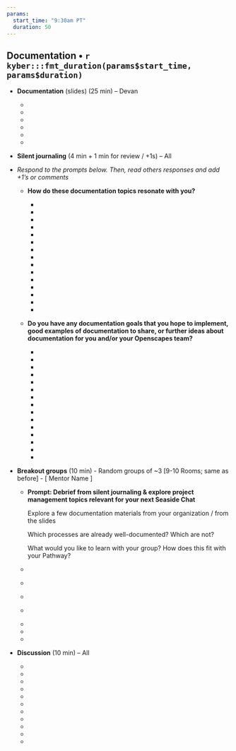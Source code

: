 ```yaml
---
params:
  start_time: "9:30am PT"
  duration: 50
---
```


## Documentation • `r kyber:::fmt_duration(params$start_time, params$duration)`

-   **Documentation** (slides) (25 min) – Devan

    -   ‎
    -   
    -   
    -   
    -   
    -   

-   **Silent journaling** (4 min + 1 min for review / +1s) – All

-   *Respond to the prompts below. Then, read others responses and add +1’s or comments*

    -   **How do these documentation topics resonate with you?**

        -   ‎
        -   
        -   
        -   
        -   
        -   
        -   
        -   
        -   
        -   
        -   
        -   
        -   
        -   
        -   

    -   **Do you have any documentation goals that you hope to implement, good examples of documentation to share, or further ideas about documentation for you and/or your Openscapes team?**

        -   ‎
        -   
        -   
        -   
        -   
        -   
        -   
        -   
        -   
        -   
        -   
        -   
        -   
        -   
        -   

-   **Breakout groups** (10 min) - Random groups of \~3 [9-10 Rooms; same as before] - [ Mentor Name ]

    -   **Prompt: Debrief from silent journaling & explore project management topics relevant for your next Seaside Chat**

        Explore a few documentation materials from your organization / from the slides

        Which processes are already well-documented? Which are not?

        What would you like to learn with your group? How does this fit with your Pathway?

    -   

    -   ‎

    -   

    -   ‎

    -   

    -   

    -   

-   **Discussion** (10 min) – All

    -   ‎
    -   
    -   
    -   
    -   
    -   
    -   
    -   
    -   
    -   
    -   
